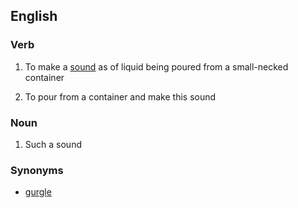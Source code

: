 ==English==

===Verb===
{{en-verb|guggl|ing}}

# To make a [[sound]] as of liquid being poured from a small-necked container
# {{context|of a liquid}} To pour from a container and make this sound

===Noun===
{{en-noun}}

# Such a sound

===Synonyms===
*[[gurgle]]